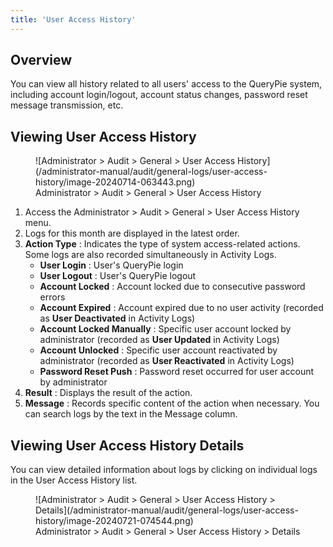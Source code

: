 ```yaml
---
title: 'User Access History'
---
```


## Overview

You can view all history related to all users' access to the QueryPie system, including account login/logout, account status changes, password reset message transmission, etc.


## Viewing User Access History

<figure data-layout="center" data-align="center">
![Administrator &gt; Audit &gt; General &gt; User Access History](/administrator-manual/audit/general-logs/user-access-history/image-20240714-063443.png)
<figcaption>
Administrator &gt; Audit &gt; General &gt; User Access History
</figcaption>
</figure>

1. Access the Administrator &gt; Audit &gt; General &gt; User Access History menu.
2. Logs for this month are displayed in the latest order.
3.  **Action Type**  : Indicates the type of system access-related actions. Some logs are also recorded simultaneously in Activity Logs.
    *  **User Login**  : User's QueryPie login
    *  **User Logout** : User's QueryPie logout
    *  **Account Locked**  : Account locked due to consecutive password errors
    *  **Account Expired** : Account expired due to no user activity (recorded as **User Deactivated** in Activity Logs)
    *  **Account Locked Manually**  : Specific user account locked by administrator (recorded as **User Updated** in Activity Logs)
    *  **Account Unlocked**  : Specific user account reactivated by administrator (recorded as **User Reactivated** in Activity Logs)
    *  **Password Reset Push** : Password reset occurred for user account by administrator 
4.  **Result**  : Displays the result of the action. 
5.  **Message**  : Records specific content of the action when necessary. You can search logs by the text in the Message column.


## Viewing User Access History Details

You can view detailed information about logs by clicking on individual logs in the User Access History list.

<figure data-layout="center" data-align="center">
![Administrator &gt; Audit &gt; General &gt; User Access History &gt; Details](/administrator-manual/audit/general-logs/user-access-history/image-20240721-074544.png)
<figcaption>
Administrator &gt; Audit &gt; General &gt; User Access History &gt; Details
</figcaption>
</figure>


